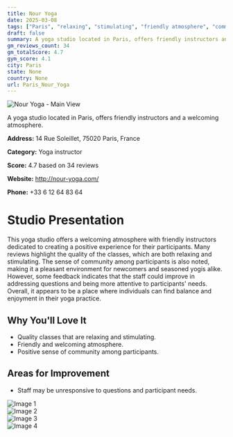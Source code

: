 ```yaml
---
title: Nour Yoga
date: 2025-03-08
tags: ["Paris", "relaxing", "stimulating", "friendly atmosphere", "community-focused", "Paris"]  
draft: false
summary: A yoga studio located in Paris, offers friendly instructors and a welcoming atmosphere.
gm_reviews_count: 34
gm_totalScore: 4.7
gym_score: 4.1
city: Paris
state: None
country: None
url: Paris_Nour_Yoga
---
```


<div className="aspect-[16/9] relative my-8">
  <img 
    src="https://lh5.googleusercontent.com/p/AF1QipMgdJbLujEDZHnqR1cKRgG7A6wmbXy81FzoRgJG=w1920-h1080-k-no"
    alt="Nour Yoga - Main View"
    className="object-cover absolute inset-0 w-full h-full rounded-lg"
  />
</div>

A yoga studio located in Paris, offers friendly instructors and a welcoming atmosphere.

**Address:** 14 Rue Soleillet, 75020 Paris, France

**Category:** Yoga instructor

**Score:** 4.7 based on 34 reviews

**Website:** http://nour-yoga.com/

**Phone:** +33 6 12 64 83 64

# Studio Presentation

This yoga studio offers a welcoming atmosphere with friendly instructors dedicated to creating a positive experience for their participants. Many reviews highlight the quality of the classes, which are both relaxing and stimulating. The sense of community among participants is also noted, making it a pleasant environment for newcomers and seasoned yogis alike. However, some feedback indicates that the staff could improve in addressing questions and being more attentive to participants' needs. Overall, it appears to be a place where individuals can find balance and enjoyment in their yoga practice.



## Why You'll Love It

- Quality classes that are relaxing and stimulating.
- Friendly and welcoming atmosphere.
- Positive sense of community among participants.

## Areas for Improvement

- Staff may be unresponsive to questions and participant needs.

<div className="grid grid-cols-1 xl:grid-cols-2 gap-4 my-8">
<div className="aspect-[4/3] relative"><img src="https://lh5.googleusercontent.com/p/AF1QipMIKE2gawZ-YXT_lr8K-juER9ZQLEyzVk_w_ki_=w1920-h1080-k-no" alt="Image 1" className="object-cover absolute inset-0 w-full h-full rounded-lg" /></div>
<div className="aspect-[4/3] relative"><img src="https://lh5.googleusercontent.com/p/AF1QipPmRQnU1LCuz9AsjOthQAq9yA8l_-24Azg7Chtf=w1920-h1080-k-no" alt="Image 2" className="object-cover absolute inset-0 w-full h-full rounded-lg" /></div>
<div className="aspect-[4/3] relative"><img src="https://lh5.googleusercontent.com/p/AF1QipOm0-vcQMVCD9ZeasaKmc5XOavywwOFGvS7MYMy=w1920-h1080-k-no" alt="Image 3" className="object-cover absolute inset-0 w-full h-full rounded-lg" /></div>
<div className="aspect-[4/3] relative"><img src="https://lh5.googleusercontent.com/p/AF1QipNWpH6w8e2DNrMcnS-ngAiNz2oMyRBGQkn82ERN=w1920-h1080-k-no" alt="Image 4" className="object-cover absolute inset-0 w-full h-full rounded-lg" /></div>
</div>